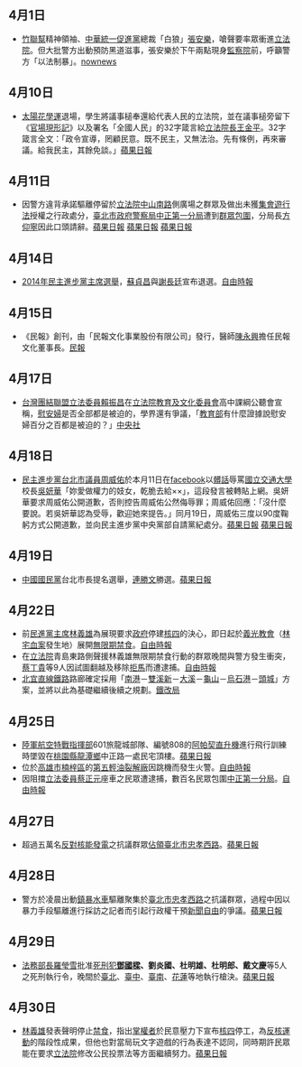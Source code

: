 {{vfd|[[Wikipedia:頁面存廢討論/記錄/2022/06/17#2022年6月臺灣|比較標準]]提刪|date=2022/06/18}}
{{MonthInTaiwan|2014|4}}

== 4月1日 ==

* [[竹聯幫|竹聯幫]]精神領袖、[[中華統一促進黨|中華統一促進黨]]總裁「白狼」[[張安樂|張安樂]]，嗆聲要率眾衝進[[立法院|立法院]]。但大批警方出動預防黑道滋事，張安樂於下午兩點現身[[監察院|監察院]]前，呼籲警方「以法制暴」。[http://www.nownews.com/n/2014/04/01/1173460/ nownews]{{Wayback|url=http://www.nownews.com/n/2014/04/01/1173460/ |date=20140407085242 }}

== 4月10日 ==

* [[太陽花學運|太陽花學運]]退場，學生將議事槌奉還給代表人民的立法院，並在議事槌旁留下《[[官場現形記|官場現形記]]》以及署名「全國人民」的32字箴言給[[立法院長|立法院長]][[王金平|王金平]]。32字箴言全文：「政令宣導，罔顧民意。既不民主，又無法治。先有條例，再來審議。給我民主，其餘免談。」[http://www.appledily.com.tw/realtimenews/article/politics/20140410/376936/ 蘋果日報]{{dead link|date=2017年11月 |bot=InternetArchiveBot |fix-attempted=yes }}

== 4月11日 ==

* 因警方違背承諾驅離停留於[[立法院|立法院]][[中山南路|中山南路]]側廣場之群眾及做出未獲[[集會遊行法|集會遊行法]]授權之行政處分，[[臺北市政府警察局|臺北市政府警察局]][[臺北市政府警察局中正第一分局|中正第一分局]]遭到[[411包圍中正第一分局事件|群眾包圍]]，分局長[[方仰寧|方仰寧]]因此口頭請辭。[http://www.appledaily.com.tw/realtimenews/article/politics/20140410/376782/ 蘋果日報]{{Wayback|url=http://www.appledaily.com.tw/realtimenews/article/politics/20140410/376782/ |date=20140503091210 }} [http://www.appledaily.com.tw/realtimenews/article/politics/20140411/377622/ 蘋果日報]{{Wayback|url=http://www.appledaily.com.tw/realtimenews/article/politics/20140411/377622/ |date=20140415073421 }} [http://www.appledaily.com.tw/realtimenews/article/politics/20140412/377795/ 蘋果日報]{{Wayback|url=http://www.appledaily.com.tw/realtimenews/article/politics/20140412/377795/ |date=20140503090935 }}

== 4月14日 ==

* [[2014年民主進步黨主席選舉|2014年民主進步黨主席選舉]]，[[蘇貞昌|蘇貞昌]]與[[謝長廷|謝長廷]]宣布退選。[http://news.ltn.com.tw/news/politics/breakingnews/987788 自由時報]{{Wayback|url=http://news.ltn.com.tw/news/politics/breakingnews/987788 |date=20140415050749 }}

== 4月15日 ==

* 《民報》創刊，由「民報文化事業股份有限公司」發行，醫師[[陳永興|陳永興]]擔任民報文化董事長。[http://www.peoplenews.tw/news/e6740376-09e9-42d8-9c0a-7f86ac13f170 民報]{{Wayback|url=http://www.peoplenews.tw/news/e6740376-09e9-42d8-9c0a-7f86ac13f170 |date=20150619160437 }}

== 4月17日 ==

* [[台灣團結聯盟|台灣團結聯盟]][[立法委員|立法委員]][[賴振昌|賴振昌]]在[[立法院教育及文化委員會|立法院教育及文化委員會]]高中課綱公聽會宣稱，[[慰安婦|慰安婦]]是否全部都是被迫的，學界還有爭議，「[[中華民國教育部|教育部]]有什麼證據說慰安婦百分之百都是被迫的？」[http://www.cna.com.tw/news/aipl/201404170261-1.aspx 中央社]{{Wayback|url=http://www.cna.com.tw/news/aipl/201404170261-1.aspx |date=20171009113204 }}

== 4月18日 ==

* [[民主進步黨|民主進步黨]][[台北市議員|台北市議員]][[周威佑|周威佑]]於本月11日在[[facebook|facebook]]以[[髒話|髒話]]辱罵[[國立交通大學|國立交通大學]]校長[[吳妍華|吳妍華]]「妳愛做權力的妓女，乾脆去給××」，這段發言被轉貼上網。吳妍華要求周威佑公開道歉，否則控告周威佑公然侮辱罪；周威佑回應：「沒什麼要說。若吳妍華認為受辱，歡迎她來提告。」同月19日，周威佑三度以90度鞠躬方式公開道歉，並向民主進步黨中央黨部自請黨紀處分。[http://www.appledaily.com.tw/appledaily/article/headline/20140419/35776906/ 蘋果日報]{{Wayback|url=http://www.appledaily.com.tw/appledaily/article/headline/20140419/35776906/ |date=20170502015751 }} [http://www.appledaily.com.tw/appledaily/article/headline/20140420/35778701/ 蘋果日報]{{Wayback|url=http://www.appledaily.com.tw/appledaily/article/headline/20140420/35778701/ |date=20160304095455 }}

== 4月19日 ==

* [[中國國民黨|中國國民黨]]台北市長提名選舉，[[連勝文|連勝文]]勝選。[http://www.appledaily.com.tw/appledaily/article/headline/20140420/35778652/ 蘋果日報]{{Wayback|url=http://www.appledaily.com.tw/appledaily/article/headline/20140420/35778652/ |date=20160304105929 }}

== 4月22日 ==

* 前[[民主進步黨主席|民進黨主席]][[林義雄|林義雄]]為展現要求[[中華民國政府|政府]]停建[[龍門核能發電廠|核四]]的決心，即日起於[[台灣基督長老教會|義光教會]]（[[林宅血案|林宅血案]]發生地）展開[[2014年林義雄反核四禁食行動|無限期禁食]]。[http://news.ltn.com.tw/news/focus/paper/773091 自由時報]{{Wayback|url=http://news.ltn.com.tw/news/focus/paper/773091 |date=20140425221700 }}
* 在[[立法院|立法院]]青島東路側聲援林義雄無限期禁食行動的群眾晚間與警方發生衝突，[[蔡丁貴|蔡丁貴]]等9人因試圖翻越及移除[[拒馬|拒馬]]而遭逮捕。[http://news.ltn.com.tw/news/focus/paper/773128 自由時報]{{Wayback|url=http://news.ltn.com.tw/news/focus/paper/773128 |date=20140424013844 }}
* [[北宜直線鐵路|北宜直線鐵路]]路廊確定採用「[[南港車站|南港]]－[[雙溪新站|雙溪新]]－[[大溪車站|大溪]]－[[龜山車站|龜山]]－[[烏石港車站|烏石港]]－[[頭城車站|頭城]]」方案，並將以此為基礎繼續後續之規劃。[http://www.rrb.gov.tw/02110.aspx?lan=ch&id=518 鐵改局]{{Wayback|url=http://www.rrb.gov.tw/02110.aspx?lan=ch&id=518 |date=20150924092330 }}

== 4月25日 ==

* [[陸軍航空特戰指揮部|陸軍航空特戰指揮部]]601旅龍城部隊、編號808的[[AH-64阿帕契|阿帕契直升機]]進行飛行訓練時墜毀在[[桃園市|桃園縣]][[龍潭區_(桃園市)|龍潭鄉]]中正路一處民宅頂樓。[http://www.appledaily.com.tw/appledaily/article/headline/20140426/35792593/ 蘋果日報]{{Wayback|url=http://www.appledaily.com.tw/appledaily/article/headline/20140426/35792593/ |date=20160416214519 }}
* 位於[[高雄市|高雄市]][[楠梓區|楠梓區]]的[[高雄煉油廠|第五輕油裂解廠]]因跳機而發生火警。[https://web.archive.org/web/20140426111256/http://news.ltn.com.tw/news/society/breakingnews/995188 自由時報]
* 因阻擋[[立法委員|立法委員]][[蔡正元|蔡正元]]座車之民眾遭逮捕，數百名民眾包圍[[臺北市政府警察局中正第一分局|中正第一分局]]。[http://news.ltn.com.tw/news/politics/breakingnews/995402 自由時報]{{Wayback|url=http://news.ltn.com.tw/news/politics/breakingnews/995402 |date=20181213043829 }}

== 4月27日 ==

* 超過五萬名[[臺灣反核運動|反對核能發電]]之抗議群眾[[公民不服從|佔領]][[臺北市|臺北市]][[忠孝西路|忠孝西路]]。[http://appledaily.com.tw/appledaily/article/headline/20140428/35795386/ 蘋果日報]{{Wayback|url=http://appledaily.com.tw/appledaily/article/headline/20140428/35795386/ |date=20160312083654 }}

== 4月28日 ==

* 警方於凌晨出動[[鎮暴水車|鎮暴水車]]驅離聚集於[[臺北市|臺北市]][[忠孝西路|忠孝西路]]之抗議群眾，過程中因以暴力手段驅離進行採訪之記者而引起行政權干預[[新聞自由|新聞自由]]的爭議。[http://appledaily.com.tw/realtimenews/article/politics/20140428/387349/ 蘋果日報]{{Wayback|url=http://appledaily.com.tw/realtimenews/article/politics/20140428/387349/ |date=20140503083636 }}

== 4月29日 ==

* [[中華民國法務部|法務部長]][[羅瑩雪|羅瑩雪]]批准[[臺灣戰後時期死刑犯列表|死刑犯]]'''[[鄧國樑|鄧國樑]]、劉炎國、杜明雄、杜明郎、戴文慶'''等5人之死刑執行令，晚間於[[法務部矯正署臺北看守所|臺北]]、[[法務部矯正署臺中監獄|臺中]]、[[法務部矯正署臺南看守所|臺南]]、[[法務部矯正署花蓮監獄|花蓮]]等地執行槍決。[http://www.appledaily.com.tw/realtimenews/article/local/20140429/388479/ 蘋果日報]{{Wayback|url=http://www.appledaily.com.tw/realtimenews/article/local/20140429/388479/ |date=20160304200601 }}

== 4月30日 ==

* [[林義雄|林義雄]]發表聲明停止[[2014年林義雄反核四禁食行動|禁食]]，指出[[馬英九政府|掌權者]]於民意壓力下宣布[[龍門核能發電廠|核四]]停工，為[[臺灣反核運動|反核運動]]的階段性成果，但他也對當局玩文字遊戲的行為表達不認同，同時期許民眾能在要求[[立法院|立法院]]修改公民投票法等方面繼續努力。[http://www.appledaily.com.tw/appledaily/article/headline/20140501/35802684/ 蘋果日報]{{Wayback|url=http://www.appledaily.com.tw/appledaily/article/headline/20140501/35802684/ |date=20140503125700 }}

{{Portal:台灣新聞動態/Footer}}